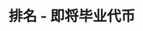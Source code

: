 ---
title: '排名 - 即将毕业代币'
openapi: '/cn/api-reference/openapi-cn.json GET /v1/ranking/{chain}/graduated'
---